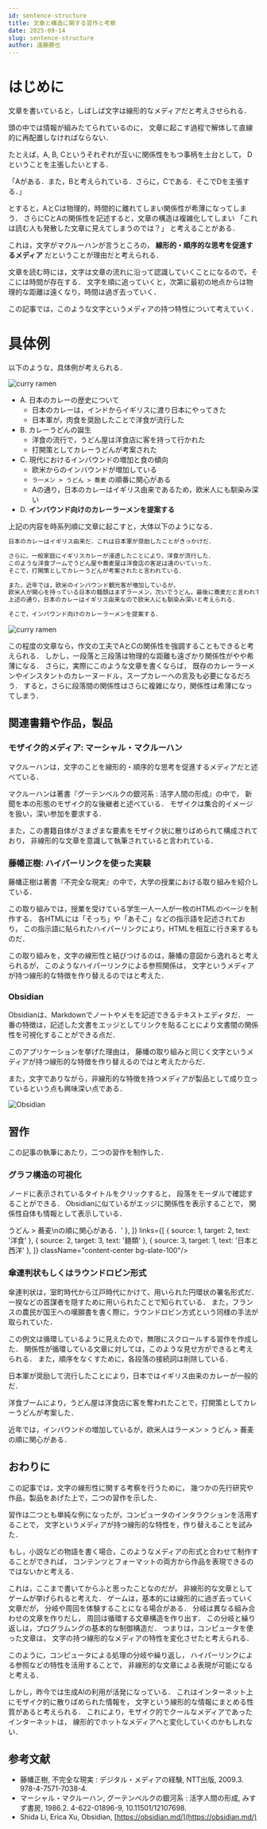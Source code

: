 ```yaml
---
id: sentence-structure
title: 文章と構造に関する習作と考察
date: 2025-09-14
slug: sentence-structure
author: 遠藤勝也
---
```


# はじめに

文章を書いていると，しばしば文字は線形的なメディアだと考えさせられる．

頭の中では情報が組みたてられているのに，
文章に起こす過程で解体して直線的に再配置しなければならない．

たとえば，A, B, Cというそれぞれが互いに関係性をもつ事柄を土台として，
Dということを主張したいとする．

「Aがある．また，Bと考えられている．さらに，Cである．そこでDを主張する．」

とすると，AとCは物理的，時間的に離れてしまい関係性が希薄になってしまう．
さらにCとAの関係性を記述すると，文章の構造は複雑化してしまい
「これは読む人も発散した文章に見えてしまうのでは？」
と考えることがある．

これは，文字がマクルーハンが言うところの，
**線形的・順序的な思考を促進するメディア**
だということが理由だと考えられる．

文章を読む時には，文字は文章の流れに沿って認識していくことになるので，そこには時間が存在する．
文字を順に追っていくと，次第に最初の地点からは物理的な距離は遠くなり，時間は過ぎ去っていく．

この記事では，このような文字というメディアの持つ特性について考えていく．

# 具体例

以下のような，具体例が考えられる．

![curry ramen](./curry-example.png)

- A. 日本のカレーの歴史について
    - 日本のカレーは，インドからイギリスに渡り日本にやってきた
    - 日本軍が，肉食を奨励したことで洋食が流行した
- B. カレーうどんの誕生
    - 洋食の流行で，うどん屋は洋食店に客を持って行かれた
    - 打開策としてカレーうどんが考案された
- C. 現代におけるインバウンドの増加と食の傾向
    - 欧米からのインバウンドが増加している
    - `ラーメン > うどん > 蕎麦` の順番に関心がある
    - Aの通り，日本のカレーはイギリス由来であるため，欧米人にも馴染み深い
- D. **インバウンド向けのカレーラーメンを提案する**

上記の内容を時系列順に文章に起こすと，大体以下のようになる．

```txt
日本のカレーはイギリス由来だ．これは日本軍が奨励したことがきっかけだ．

さらに，一般家庭にイギリスカレーが浸透したことにより，洋食が流行した．
このような洋食ブームでうどん屋や蕎麦屋は洋食店の客足は遠のいていった．
そこで，打開策としてカレーうどんが考案されたと言われている．

また，近年では，欧米のインバウンド観光客が増加しているが，
欧米人が関心を持っている日本の麺類はまずラーメン，次いでうどん，最後に蕎麦だと言われている．
上述の通り，日本のカレーはイギリス由来なので欧米人にも馴染み深いと考えられる．

そこで，インバウンド向けのカレーラーメンを提案する．
```

![curry ramen](./curry-ramen.png)

この程度の文章なら，作文の工夫でAとCの関係性を強調することもできると考えられる．
しかし，一段落と三段落は物理的な距離も遠ざかり関係性がやや希薄になる．
さらに，実際にこのような文章を書くならば，
既存のカレーラーメンやインスタントのカレーヌードル，スープカレーへの言及も必要になるだろう．
すると，さらに段落間の関係性はさらに複雑になり，関係性は希薄になってしまう．

## 関連書籍や作品，製品

### モザイク的メディア: マーシャル・マクルーハン

マクルーハンは，文字のことを線形的・順序的な思考を促進するメディアだと述べている．

マクルーハンは著書『グーテンベルクの銀河系 : 活字人間の形成』の中で，
新聞を本の形態のモザイク的な後継者と述べている．
モザイクは集合的イメージを扱い，深い参加を要求する．

また，この書籍自体がさまざまな要素をモザイク状に散りばめられて構成されており，
非線形的な文章を意識して執筆されていると言われている．

### 藤幡正樹: ハイパーリンクを使った実験

藤幡正樹は著書『不完全な現実』の中で，大学の授業における取り組みを紹介している．

この取り組みでは，授業を受けている学生一人一人が一枚のHTMLのページを制作する．
各HTMLには「そっち」や「あそこ」などの指示語を記述されており，
この指示語に貼られたハイパーリンクにより，HTMLを相互に行き来するものだ．

この取り組みを，文字の線形性と結びつけるのは，藤幡の意図から逸れると考えられるが，
このようなハイパーリンクによる参照関係は，
文字というメディアが持つ線形的な特徴を作り替えるのではと考えた．

### Obsidian

Obsidianは、Markdownでノートやメモを記述できるテキストエディタだ．
一番の特徴は，記述した文書をエッジとしてリンクを貼ることにより文書間の関係性を可視化することができる点だ．

このアプリケーションを挙げた理由は，
藤幡の取り組みと同じく文字というメディアが持つ線形的な特徴を作り替えるのではと考えたからだ．

また，文字でありながら，非線形的な特徴を持つメディアが製品として成り立っているという点も興味深い点である．

![Obsidian](https://obsidian.md/images/screenshot-1.0-hero-combo.png)

## 習作

この記事の執筆にあたり，二つの習作を制作した．

### グラフ構造の可視化

ノードに表示されているタイトルをクリックすると，
段落をモーダルで確認することができる．
Obsidianに似ているがエッジに関係性を表示することで，
関係性自体も情報として表示している．


<div className="flex justify-center my-8">
    <TextGraph width={650} height={400} nodes={[
        { id: 1, summary: '日本のカレー', text: '日本ではイギリス由来のカレーが一般的だ．\nこれは日本軍が奨励して流行したことに由来する．' },
        { id: 2, summary: 'カレーうどん誕生', text: '洋食ブームにより，\nうどん屋は洋食店に客を持って行かれた．\nそこで打開策としてカレーうどんが考案した．' },
        { id: 3, summary: 'インバウンドの食の傾向', text: '近年では，インバウンドの増加しているが，\n欧米人はラーメン > うどん > 蕎麦\nの順に関心がある．' },
    ]} links={[
        { source: 1, target: 2, text: '洋食' },
        { source: 2, target: 3, text: '麺類' },
        { source: 3, target: 1, text: '日本と西洋' },
    ]} className="content-center bg-slate-100"/>
</div>

### 傘連判状もしくはラウンドロビン形式

傘連判状は，室町時代から江戸時代にかけて、用いられた円環状の署名形式だ．
一揆などの首謀者を隠すために用いられたことで知られている．
また，フランスの農民が国王への嘆願書を書く際に，ラウンドロビン方式という同様の手法が取られていた．

この例文は循環しているように見えたので，無限にスクロールする習作を作成した．
関係性が循環している文章に対しては，このような見せ方ができると考えられる．
また，順序をなくすために，各段落の接続詞は削除している．


<div className="flex justify-center my-8">
    <InfiniteScrollBox className="bg-slate-100 w-72 h-40 [&_p]:indent-3">
        <p>日本軍が奨励して流行したことにより，日本ではイギリス由来のカレーが一般的だ．</p>
        <p>洋食ブームにより，うどん屋は洋食店に客を奪われたことで，打開策としてカレーうどんが考案した．</p>
        <p>近年では，インバウンドの増加しているが，欧米人はラーメン > うどん > 蕎麦の順に関心がある．</p>
    </InfiniteScrollBox>
</div>

## おわりに

この記事では，文字の線形性に関する考察を行うために，
幾つかの先行研究や作品，製品をあげた上で，二つの習作を示した．

習作は二つとも単純な例になったが，コンピュータのインタラクションを活用することで，
文字というメディアが持つ線形的な特性を，作り替えることを試みた．

もし，小説などの物語を書く場合，このようなメディアの形式と合わせて制作することができれば，
コンテンツとフォーマットの両方から作品を表現できるのではないかと考える．

これは，ここまで書いてからふと思ったことなのだが，
非線形的な文章としてゲームが挙げられると考えた．
ゲームは，基本的には線形的に過ぎ去っていく文章だが，
分岐や周回を体験することになる場合がある．
分岐は異なる組み合わせの文章を作りだし，
周回は循環する文章構造を作り出す．
この分岐と繰り返しは，プログラムングの基本的な制御構造だ．
つまりは，コンピュータを使った文章は，
文字の持つ線形的なメディアの特性を変化させたと考えられる．

このように，コンピュータによる処理の分岐や繰り返し，
ハイパーリンクによる参照などの特性を活用することで，
非線形的な文章による表現が可能になると考える．

しかし，昨今では生成AIの利用が活発になっている．
これはインターネット上にモザイク的に散りばめられた情報を，
文字という線形的な情報にまとめる性質があると考えられる．
これにより，モザイク的でクールなメディアであったインターネットは，
線形的でホットなメディアへと変化していくのかもしれない．

## 参考文献

- 藤幡正樹, 不完全な現実 : デジタル・メディアの経験, NTT出版, 2009.3. 978-4-7571-7038-4.
- マーシャル・マクルーハン, グーテンベルクの銀河系 : 活字人間の形成, みすず書房, 1986.2. 4-622-01896-9, 10.11501/12107698.
- Shida Li, Erica Xu, Obsidian, [https://obsidian.md/](https://obsidian.md/)

